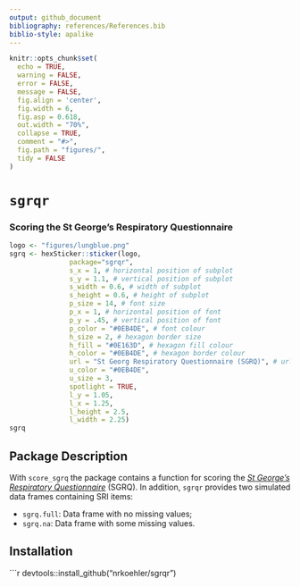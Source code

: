 ```yaml
---
output: github_document
bibliography: references/References.bib
biblio-style: apalike
---
```


<!-- README.md is generated from README.Rmd. Please edit that file -->

```r
knitr::opts_chunk$set(
  echo = TRUE, 
  warning = FALSE, 
  error = FALSE, 
  message = FALSE,
  fig.align = 'center',
  fig.width = 6,
  fig.asp = 0.618,
  out.width = "70%",
  collapse = TRUE,
  comment = "#>",
  fig.path = "figures/",
  tidy = FALSE
)
```

# `sgrqr`  

### Scoring the St George's Respiratory Questionnaire


```r
logo <- "figures/lungblue.png"
sgrq <- hexSticker::sticker(logo, 
               package="sgrqr", 
               s_x = 1, # horizontal position of subplot
               s_y = 1.1, # vertical position of subplot
               s_width = 0.6, # width of subplot
               s_height = 0.6, # height of subplot
               p_size = 14, # font size
               p_x = 1, # horizontal position of font
               p_y = .45, # vertical position of font
               p_color = "#0EB4DE", # font colour
               h_size = 2, # hexagon border size
               h_fill = "#0E163D", # hexagon fill colour
               h_color = "#0EB4DE", # hexagon border colour
               url = "St Georg Respiratory Questionnaire (SGRQ)", # url at lower border
               u_color = "#0EB4DE",
               u_size = 3,
               spotlight = TRUE,
               l_y = 1.05, 
               l_x = 1.25,
               l_height = 2.5,
               l_width = 2.25)
sgrq
```


## Package Description

With `score_sgrq` the package contains a function for scoring the [*St George's Respiratory Questionnaire*](http://www.healthstatus.sgul.ac.uk/SGRQ_download/Original%20English%20version.pdf) (SGRQ). In addition, `sgrqr` provides two simulated data frames containing SRI items:

* `sgrq.full`: Data frame with no missing values;
* `sgrq.na`: Data frame with some missing values.

## Installation

```r
devtools::install_github("nrkoehler/sgrqr")
